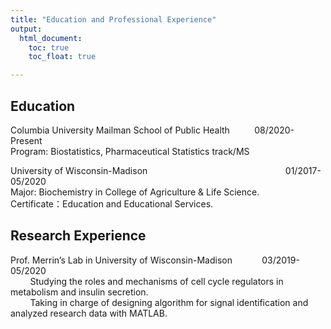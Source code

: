 ```yaml
---
title: "Education and Professional Experience"
output: 
  html_document:
    toc: true
    toc_float: true

---
```


## Education
Columbia University Mailman School of Public Health &nbsp; &nbsp; &nbsp;&nbsp; &nbsp;           08/2020-Present  
Program: Biostatistics, Pharmaceutical Statistics track/MS  

University of Wisconsin-Madison&nbsp; &nbsp; &nbsp; &nbsp; &nbsp; &nbsp; &nbsp; &nbsp; &nbsp; &nbsp; &nbsp; &nbsp; &nbsp; &nbsp; &nbsp; &nbsp; &nbsp; &nbsp; &nbsp; &nbsp; &nbsp; &nbsp; &nbsp; &nbsp; &nbsp;  &nbsp; &nbsp; &nbsp;            01/2017-05/2020  
Major: Biochemistry in College of Agriculture & Life Science.  
Certificate：Education and Educational Services.

## Research Experience
Prof. Merrin’s Lab in University of Wisconsin-Madison &nbsp; &nbsp; &nbsp; &nbsp; &nbsp; &nbsp;03/2019-05/2020  
&nbsp; &nbsp; &nbsp;&nbsp; &nbsp;Studying the roles and mechanisms of cell cycle regulators in metabolism and insulin secretion.  
&nbsp; &nbsp; &nbsp;&nbsp; &nbsp;Taking in charge of designing algorithm for signal identification and analyzed research data with
MATLAB.  

